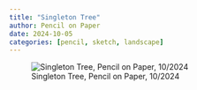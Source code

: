 ```yaml
---
title: "Singleton Tree"
author: Pencil on Paper
date: 2024-10-05
categories: [pencil, sketch, landscape]
---
```


![Singleton Tree, Pencil on Paper, 10/2024](tree.png)
